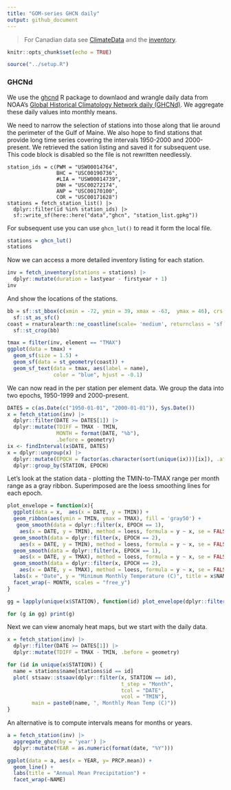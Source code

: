 ```yaml
---
title: "GOM-series GHCN daily"
output: github_document
---
```


> For Canadian data see [ClimateData](https://climatedata.ca) and the [inventory](https://climatedata.ca/download/#station-download). 

```r
knitr::opts_chunk$set(echo = TRUE)
```

```r
source("../setup.R")
```

### GHCNd

We use the [ghcnd](https://github.com/BigelowLab/ghcnd) R package to downlaod and wrangle daily data from NOAA's [Global Historical Climatology Network daily (GHCNd)](https://www.ncei.noaa.gov/products/land-based-station/global-historical-climatology-network-daily).  We aggregate these daily values into monthly means.

We need to narrow the selection of stations into those along that lie around the perimeter of the Gulf of Maine.  We also hope to find stations that provide long time series covering the intervals 1950-2000 and 2000-present.  We retrieved the sation listing and saved it for subsequent use.  This code block is disabled so the file is not rewritten needlessly.

```
station_ids = c(PWM = "USW00014764",
                BHC = "USC00190736",
                #LIA = "USW00014739",
                DNH = "USC00272174",
                ANP = "USC00170100",
                COR = "USC00171628")
stations = fetch_station_list() |>
  dplyr::filter(id %in% station_ids) |>
  sf::write_sf(here::here("data","ghcn", "station_list.gpkg"))
```

For subsequent use you can use `ghcn_lut()` to read it form the local file.

```r
stations = ghcn_lut()
stations
```

Now we can access a more detailed inventory listing for each station.

```r
inv = fetch_inventory(stations = stations) |>
  dplyr::mutate(duration = lastyear - firstyear + 1)
inv
```

And show the locations of the stations.

```r
bb = sf::st_bbox(c(xmin = -72, ymin = 39, xmax = -63,  ymax = 46), crs = 4326) |>
  sf::st_as_sfc()
coast = rnaturalearth::ne_coastline(scale= 'medium', returnclass = 'sf') |>
  sf::st_crop(bb)

tmax = filter(inv, element == "TMAX")
ggplot(data = tmax) +
  geom_sf(size = 1.5) +
  geom_sf(data = st_geometry(coast)) +
  geom_sf_text(data = tmax, aes(label = name), 
               color = "blue", hjust = -0.1)
```
We can now read in the per station per element data.  We group the data into two epochs, 1950-1999 and 2000-present.
```r
DATES = c(as.Date(c("1950-01-01", "2000-01-01")), Sys.Date())
x = fetch_station(inv) |>
  dplyr::filter(DATE >= DATES[1]) |>
  dplyr::mutate(TDIFF = TMAX - TMIN, 
                MONTH = format(DATE, "%b"), 
                .before = geometry)
ix <- findInterval(x$DATE, DATES)
x = dplyr::ungroup(x) |>
  dplyr::mutate(EPOCH = factor(as.character(sort(unique(ix)))[ix]), .after = DATE) |>
  dplyr::group_by(STATION, EPOCH) 
```


Let's look at the station data - plotting the TMIN-to-TMAX range per month range as a gray ribbon.  Superimposed are the loess smoothing lines for each epoch.
```r
plot_envelope = function(x){
  ggplot(data = x,  aes(x = DATE, y = TMIN)) +
  geom_ribbon(aes(ymin = TMIN, ymax = TMAX), fill = 'gray50') +
   geom_smooth(data = dplyr::filter(x, EPOCH == 1), 
    aes(x = DATE, y = TMIN), method = loess, formula = y ~ x, se = FALSE, color = "blue") +
  geom_smooth(data = dplyr::filter(x, EPOCH == 2), 
    aes(x = DATE, y = TMIN), method = loess, formula = y ~ x, se = FALSE, color = "orange") +
  geom_smooth(data = dplyr::filter(x, EPOCH == 1), 
    aes(x = DATE, y = TMAX), method = loess, formula = y ~ x, se = FALSE, color = "blue") +
  geom_smooth(data = dplyr::filter(x, EPOCH == 2), 
    aes(x = DATE, y = TMAX), method = loess, formula = y ~ x, se = FALSE, color = "orange") +
  labs(x = "Date", y = "Minimum Monthly Temperature (C)", title = x$NAME[1]) + 
  facet_wrap(~ MONTH, scales = "free_y") 
}

gg = lapply(unique(x$STATION), function(id) plot_envelope(dplyr::filter(x, STATION == id)))

for (g in gg) print(g)
```

Next we can view anomaly heat maps, but we start with the daily data.

```r
x = fetch_station(inv) |>
  dplyr::filter(DATE >= DATES[1]) |>
  dplyr::mutate(TDIFF = TMAX - TMIN, .before = geometry)
```

```r
for (id in unique(x$STATION)) {
  name = stations$name[stations$id == id]
  plot( stsaav::stsaav(dplyr::filter(x, STATION == id),
                                     t_step = "Month",
                                     tcol = "DATE",
                                     vcol = "TMIN"),
        main = paste0(name, ", Monthly Mean Temp (C)"))
}
```


An alternative is to compute intervals means for months or years.  

```r
a = fetch_station(inv) |>
  aggregate_ghcn(by = 'year') |>
  dplyr::mutate(YEAR = as.numeric(format(date, "%Y")))

ggplot(data = a, aes(x = YEAR, y= PRCP.mean)) + 
  geom_line() + 
  labs(title = "Annual Mean Precipitation") + 
  facet_wrap(~NAME)
```